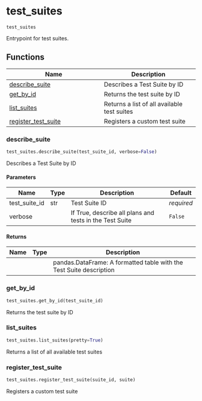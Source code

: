 # test_suites { #validmind.test_suites }

`test_suites`

Entrypoint for test suites.

## Functions

| Name | Description |
| --- | --- |
| [describe_suite](#validmind.test_suites.describe_suite) | Describes a Test Suite by ID |
| [get_by_id](#validmind.test_suites.get_by_id) | Returns the test suite by ID |
| [list_suites](#validmind.test_suites.list_suites) | Returns a list of all available test suites |
| [register_test_suite](#validmind.test_suites.register_test_suite) | Registers a custom test suite |

### describe_suite { #validmind.test_suites.describe_suite }

```python
test_suites.describe_suite(test_suite_id, verbose=False)
```

Describes a Test Suite by ID

#### Parameters {.doc-section .doc-section-parameters}

| Name          | Type   | Description                                             | Default    |
|---------------|--------|---------------------------------------------------------|------------|
| test_suite_id | str    | Test Suite ID                                           | _required_ |
| verbose       |        | If True, describe all plans and tests in the Test Suite | `False`    |

#### Returns {.doc-section .doc-section-returns}

| Name   | Type   | Description                                                         |
|--------|--------|---------------------------------------------------------------------|
|        |        | pandas.DataFrame: A formatted table with the Test Suite description |

### get_by_id { #validmind.test_suites.get_by_id }

```python
test_suites.get_by_id(test_suite_id)
```

Returns the test suite by ID

### list_suites { #validmind.test_suites.list_suites }

```python
test_suites.list_suites(pretty=True)
```

Returns a list of all available test suites

### register_test_suite { #validmind.test_suites.register_test_suite }

```python
test_suites.register_test_suite(suite_id, suite)
```

Registers a custom test suite